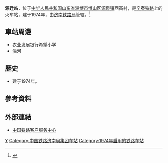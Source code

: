{{Infobox China railway station
|车站名称 = 源迁站
|图片 = 
|图片介绍 = 
|其他名称 = 
|车站拼音 = Yuanqian
|英文名称 = Yuanqian Railway Station
|车站代码 = 
|电报码 = AQK
|拼音码 = YQI
|车站位置 = [[山东省|山东省]][[淄博市|淄博市]][[博山区|博山区]][[源泉镇|源泉镇]]西高村
|归属 = [[济南铁路局|济南铁路局]]
|坐标 = 
|线路 = [[辛泰铁路|辛泰铁路]]
|车站等级 = [[四等站_(中铁)|四等站]]
|月台数目 = 
|站台面 = 
|股道数目 = 
|网站 = 
}}
'''源迁站'''，位于[[中华人民共和国|中华人民共和国]][[山东省|山东省]][[淄博市|淄博市]][[博山区|博山区]][[源泉镇|源泉镇]]西高村，是[[辛泰铁路|辛泰铁路]]上的火车站，建于1974年，由[[济南铁路局|济南铁路局]]管辖。<ref>{{Cite web |url=http://search.huochepiao.com/huochezhan/jieshao/2673.htm |title=源迁火车站介绍 |accessdate=2017-04-04 |archive-date=2016-08-02 |archive-url=https://web.archive.org/web/20160802162647/http://search.huochepiao.com/huochezhan/jieshao/2673.htm |dead-url=no }}</ref>
==車站周邊==
* 农业发展银行希望小学
* [[淄河|淄河]]

==歷史==
* 建于1974年。
==參考資料==
{{reflist}}
==外部連結==
* [http://www.12306.cn/mormhweb/ 中国铁路客户服务中心] {{Wayback|url=http://www.12306.cn/mormhweb/ |date=20180205163941 }}
{{China-rail-stub}}
{{辛泰铁路}}
[[Category:淄博市铁路车站|Y]]
[[Category:中国铁路济南局集团车站|Category:中国铁路济南局集团车站]]
[[Category:1974年启用的铁路车站|Category:1974年启用的铁路车站]]